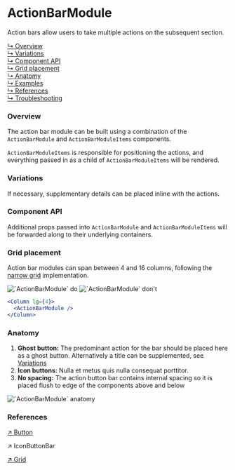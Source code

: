 


# ActionBarModule

Action bars allow users to take multiple actions on the subsequent section.

[↳ Overview](#overview)  
[↳ Variations](#variations)  
[↳ Component API](#component-api)  
[↳ Grid placement](#grid-placement)  
[↳ Anatomy](#anatomy)  
[↳ Examples](#examples)  
[↳ References](#references)  
[↳ Troubleshooting](#troubleshooting)

### Overview

The action bar module can be built using a combination of the `ActionBarModule` and `ActionBarModuleItems` components.

`ActionBarModuleItems` is responsible for positioning the actions, and everything passed in as a child of `ActionBarModuleItems` will be rendered.

<Canvas>
  <Story
    id="patterns-unstable-layout-modules-actionbarmodule--default"
    parameters={parameters}
  />
</Canvas>

### Variations

If necessary, supplementary details can be placed inline with the actions.

<Canvas>
  <Story
    id="patterns-unstable-layout-modules-actionbarmodule--details"
    parameters={parameters}
  />
</Canvas>

### Component API

<ArgsTable />

Additional props passed into `ActionBarModule` and `ActionBarModuleItems` will be forwarded along to their underlying containers.

### Grid placement

Action bar modules can span between 4 and 16 columns, following the [narrow grid](#references) implementation.

<Row>
  <Column>
    <img alt="`ActionBarModule` do" src={doImage} />
  </Column>

  <Column>
    <img alt="`ActionBarModule` don't" src={dont} />
  </Column>
</Row>

```jsx
<Column lg={4}>
  <ActionBarModule />
</Column>
```

### Anatomy

1. **Ghost button:** The predominant action for the bar should be placed here as a ghost button. Alternatively a title can be supplemented, see [Variations](#variations)
2. **Icon buttons:** Nulla et metus quis nulla consequat porttitor.
3. **No spacing:** The action button bar contains internal spacing so it is placed flush to edge of the components above and below

<img alt="`ActionBarModule` anatomy" src={anatomy} />

<Examples />

### References

[↗ Button](https://react.carbondesignsystem.com/?path=/docs/button)

<LinkTo kind="patterns-iconbuttonbar" story="default">
  ↗ IconButtonBar
</LinkTo>

[↗ Grid](https://react.carbondesignsystem.com/?path=/docs/grid--narrow)

<Troubleshooting />
